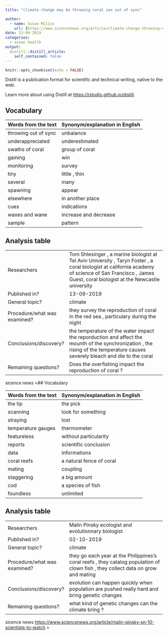 ```yaml
---
title: "climate change may be throwing coral sex out of sync"

author:
  - name: Susan Milius
    url: {https://www.sciencenews.org/article/climate-change-throwing-coral-sex-out-sync}
date: 13-09-2019
categories:
  - ocean health
output:
  distill::distill_article:
    self_contained: false
---
```


```r
knitr::opts_chunk$set(echo = FALSE)
```

Distill is a publication format for scientific and technical writing, native to the web.

Learn more about using Distill at <https://rstudio.github.io/distill>.

## Vocabulary 

| Words from the text | Synonym/explanation in English |
| ------------------- | ------------------------------ |
| throwing out of sync| unbalance                      |
|   underappreciated  | underestimated                 |
| swaths of coral     |     group of coral             |
| gaining             |  win                           |
| monitoring          |     survey                     |
|   tiny              |    little , thin               |
|  several            |    many                        |
|  spawning           |   appear                       |
|   elsewhere         |  in another place              |
|   cues              |  indications                   |
|   waxes and wane    |  increase and decrease         |
| sample              |   pattern                      |



## Analysis table 

|                              |                                                                     |
| ---------------------------- | ------------------------------------------------------------------- |
| Researchers                  | Tom Shlesinger , a marine biologist at Tel Aviv University , Taryn Foster , a coral biologist at california academy of science of San Francisco ,  James Guest, coral biologist at the Newcastle university   |
| Published in?                | 13-09-2019                                                          |
| General topic?               |  climate                                                            |
| Procedure/what was examined? | they survey the reproduction of coral in the red sea , particulary during the night |
| Conclusions/discovery?       |  the temperature of the water impact the reporduction and affect the mounth of the synchronization , the rising of the temperature causes severely bleach and die to the coral      |
| Remaining questions?         | Does the overfishing impact the reproduction of coral ? |

sicence news
<## Vocabulary 

| Words from the text | Synonym/explanation in English |
| ------------------- | ------------------------------ |
| the tip             | the pick                       |
|   scanning          | look for something             |
|     straying        |     lost                       |
| temperature gauges  |  thermometer                   |
| featureless         |     without particularity      |
|   reports           |    scientific conclusion       |
|  data               |    informations                |
|  coral reefs        |   a natural fence of coral     |
|   mating            |  coupling                      |
|   staggering        |  a big amount                  |
|   cod               |  a species of fish             |
| foundless           |   unlimited                    |



## Analysis table 

|                              |                                                                     |
| ---------------------------- | ------------------------------------------------------------------- |
| Researchers                  | Malin Pinsky ecologist and evolutionnary biologist                  |
| Published in?                | 02-10-2019                                                          |
| General topic?               |  climate                                                            |
| Procedure/what was examined? | they go each year at the Philippines's coral reefs , they catalog population of clown fish , they collect data on grow and mating|
| Conclusions/discovery?       |  evolution can happen quickly when population are pushed really hard and bring genetic changes     |
| Remaining questions?         | what kind of genetic changes can the climate bring ? |

sicence news
<https://www.sciencenews.org/article/malin-pinsky-sn-10-scientists-to-watch>
>

